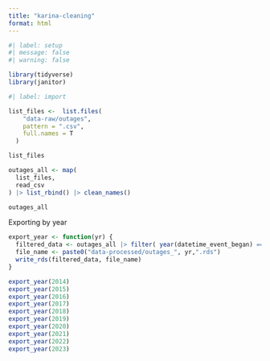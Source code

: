 ```yaml
---
title: "karina-cleaning"
format: html
---
```


```r
#| label: setup
#| message: false
#| warning: false

library(tidyverse)
library(janitor)
```

```r
#| label: import

list_files <-  list.files(
    "data-raw/outages",
    pattern = ".csv",
    full.names = T
  )

list_files

```

```r
outages_all <- map(
  list_files,
  read_csv
) |> list_rbind() |> clean_names()

outages_all
```

Exporting by year

```r
export_year <- function(yr) {
  filtered_data <- outages_all |> filter( year(datetime_event_began) == yr) 
  file_name <- paste0("data-processed/outages_", yr,".rds")
  write_rds(filtered_data, file_name)
}

```

```r
export_year(2014)
export_year(2015)
export_year(2016)
export_year(2017)
export_year(2018)
export_year(2019)
export_year(2020)
export_year(2021)
export_year(2022)
export_year(2023)


```



